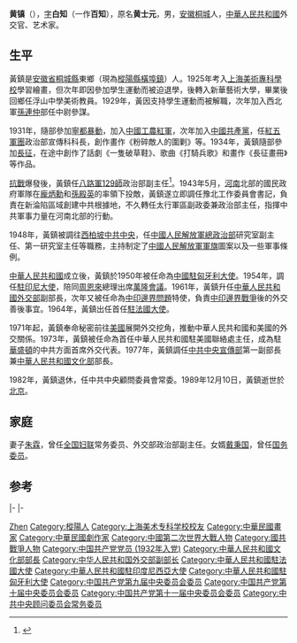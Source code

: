 {{Infobox officeholder
| 图像        = 
| 图像说明    = 
| 职务1       = 中共中央顾问委员会常务委员
| 就任日期1   = 1982年
| 卸任日期1   = 1987年
| 前任1       = 
| 继任1       = 
| 1blankname1 = 主任
| 1namedata1  = [[邓小平|邓小平]]
| 职务2       = [[中华人民共和国文化部|中华人民共和国文化部部长]]
| 就任日期2   = 1977年
| 卸任日期2   = 1980年
| 前任2       = [[于会泳|于会泳]]
| 继任2       = [[周巍峙|周巍峙]]（代理）
| 总理2       = [[华国锋|华国锋]]
| 职务3       = [[中共中央宣传部|中共中央宣传部]]第一副部长
| 就任日期3   = 1977年
| 卸任日期3   = 1980年
| 前任3       = 
| 继任3       = 
| 1blankname3 = 部长
| 1namedata3  = [[张平化|张平化]]{{to}}[[胡耀邦|胡耀邦]]
| 职务4       = [[中华人民共和国驻法国大使|中华人民共和国驻法国大使]]
| 就任日期4   = 1964年6月
| 卸任日期4   = 1973年3月
| 前任4       = 首任
| 继任4       = [[曾涛|曾涛]]
| 职务5       = [[中华人民共和国外交部|中华人民共和国外交部副部长]]
| 就任日期5   = 1961年
| 卸任日期5   = 1964年
| 前任5       = 
| 继任5       = 
| 1blankname5 = 部长
| 1namedata5  = [[陈毅|陈毅]]
| 总理5       = 周恩来
| 职务6       = [[中华人民共和国驻印度尼西亚大使|中华人民共和国驻印度尼西亚大使]]
| 就任日期6   = 1954年11月
| 卸任日期6   = 1961年6月
| 前任6       = [[王任叔|王任叔]]
| 继任6       = [[姚仲明|姚仲明]]
| 职务7       = [[中华人民共和国驻匈牙利大使|中华人民共和国驻匈牙利大使]]
| 就任日期7   = 1950年7月
| 卸任日期7   = 1954年10月
| 前任7       = 首任
| 继任7       = [[郝德青|郝德青]]
| 职务8       = 
| 就任日期8   = 
| 卸任日期8   = 
| 前任8       = 
| 继任8       = 
| 姓名        = 黄镇
| 原名        = 黄士元
| 字          = 白知（百知）
| 出生日期    = {{birth date|1909|01|08}}
| 出生地点    = {{QING}}[[安徽省|安徽省]][[桐城县|桐城县]]
| 逝世日期    = {{death date and age|1989|12|10|1909|01|08}}
| 逝世地点    = {{PRC}}[[北京市|北京市]]
| 政党        = {{CPC}}
| 职业        = 官员、外交官
| 父母        = 
| 配偶        = [[朱霖_(1920年)|朱霖]]
| 子女        = 
| 亲属        = 
| 信仰        = 
| 母校        = [[上海美术专科学校|上海美术专科学校]]<br>新华艺术大学
| 网站        = 
| 签名        = 
| 脚注        = 
| past =
* 浮山中学美术教员
* 中尉参谋，西北军[[孙连仲|孙连仲]]部
* [[红五军团|红五军团]]政治部宣传科科长
* [[八路军|八路军]][[129师|129师]]政治部副主任
* 豫北工作委员会书记
* 太行军区副政委兼政治部主任
* [[中国人民解放军总政治部|中国人民解放军总政治部]]研究室副主任、第一研究室
* [[中国驻匈牙利大使|中国驻匈牙利大使]]（1950年-1954年）
* [[中国驻印尼大使列表|驻印度尼西亚大使]]（1954年-1961年）
* [[中华人民共和国外交部|中华人民共和国外交部]]副部长（1961年-1962年）
* [[中印边界问题|中印边界问题]]特使（1962年）
* [[中国驻法国大使列表|驻法国大使]]（1964年）
* 中华人民共和国驻美国联络处主任（1973年）
* [[中共中央宣传部|中共中央宣传部]]第一副部长兼[[中华人民共和国文化部|中华人民共和国文化部]]部长（1977年）
* 中共中央顾问委员会常委（1982年-1992年）
}}
'''黄镇'''（{{bd|1909年|1月8日|1989年|12月10日|catIdx=H黄}}），[[表字|字]]'''白知'''（一作'''百知'''），原名'''黄士元'''，男，[[安徽|安徽]][[桐城|桐城]]人，[[中華人民共和國|中華人民共和國]]外交官、艺术家。

== 生平 ==																																																								
黃鎮是[[安徽省|安徽省]][[桐城縣|桐城縣]]東鄉（現為[[樅陽縣|樅陽縣]][[橫埠鎮|橫埠鎮]]）人。1925年考入[[上海美術專科學校|上海美術專科學校]]學習繪畫，但次年即因參加學生運動而被迫退學，後轉入新華藝術大學，畢業後回鄉任浮山中學美術教員。1929年，黃因支持學生運動而被解職，次年加入西北軍[[孫連仲|孫連仲]]部任中尉參謀。																																																								
																																																								
1931年，隨部參加[[寧都暴動|寧都暴動]]，加入[[中國工農紅軍|中國工農紅軍]]，次年加入[[中國共產黨|中國共產黨]]，任[[紅五軍團|紅五軍團]]政治部宣傳科科長，創作畫作《粉碎敵人的圍剿》等。1934年，黃鎮隨部參加[[長征|長征]]，在途中創作了話劇《一隻破草鞋》、歌曲《打騎兵歌》和畫作《長征畫冊》等作品。																																																								
																																																								
[[抗日戰爭_(中國)|抗戰]]爆發後，黃鎮任[[八路軍|八路軍]][[129師|129師]]政治部副主任<ref>{{cite book|author1=任百平，郭寶|editor=紅軍東征紀念館編|title=數風流人物 1936年紅軍東征|date=2005年9月|publisher=北京：中央文獻出版社|isbn=7-5073-1788-9|pages=480|accessdate=2015-08-23}}</ref>。1943年5月，[[河南|河南]]北部的國民政府軍隊在[[龐炳勳|龐炳勳]]和[[孫殿英|孫殿英]]的率領下投敵，黃鎮遂立即調任豫北工作委員會書記，負責在新淪陷區域創建中共根據地，不久轉任太行軍區副政委兼政治部主任，指揮中共軍事力量在河南北部的行動。																																																								
																																																								
1948年，黃鎮被調往[[西柏坡|西柏坡]][[中共中央|中共中央]]，任[[中國人民解放軍總政治部|中國人民解放軍總政治部]]研究室副主任、第一研究室主任等職務，主持制定了[[中國人民解放軍軍旗|中國人民解放軍軍旗]]圖案以及一些軍事條例。																																																								
																																																								
[[中華人民共和國|中華人民共和國]]成立後，黃鎮於1950年被任命為[[中國駐匈牙利大使|中國駐匈牙利大使]]。1954年，調任[[中國駐印尼大使列表|駐印尼大使]]，陪同[[周恩來|周恩來]]總理出席[[萬隆會議|萬隆會議]]。1961年，黃鎮升任[[中華人民共和國外交部|中華人民共和國外交部]]副部長，次年又被任命為[[中印邊界問題|中印邊界問題]]特使，負責[[中印邊界戰爭|中印邊界戰爭]]後的外交善後事宜。1964年，黃鎮出任首任[[中國駐法國大使列表|駐法國大使]]。																																																								
																																																								
1971年起，黃鎮奉命秘密前往[[美國|美國]]展開外交挖角，推動中華人民共和國和美國的外交關係。1973年，黃鎮被任命為首任中華人民共和國駐美國聯絡處主任，成為駐[[華盛頓哥倫比亞特區|華盛頓]]的中共方面首席外交代表。1977年，黃鎮調任[[中共中央宣傳部|中共中央宣傳部]]第一副部長兼[[中華人民共和國文化部|中華人民共和國文化部]]部長。																																																								
																																																								
1982年，黃鎮退休，任中共中央顧問委員會常委。1989年12月10日，黃鎮逝世於[[北京|北京]]。

== 家庭 ==
妻子[[朱霖_(1920年)|朱霖]]，曾任[[全国妇联|全国妇联]]常务委员、外交部政治部副主任。女婿[[戴秉国|戴秉国]]，曾任[[国务委员|国务委员]]。

== 参考 ==
{{reflist}}

{{start box}}
{{s-dip}}
{{succession box|首任|[[郝德青|郝德青]]|[[中國駐匈牙利大使列表|中華人民共和國駐匈牙利大使]]|1950年7月－1954年10月}}
{{succession box|[[王任叔|王任叔]]|[[姚仲明|姚仲明]]|[[中國駐印度尼西亞大使列表|中華人民共和國駐印度尼西亞大使]]|1954年11月－1961年6月}}
{{succession box|首任|[[曾濤|曾濤]]|[[中國駐法國大使列表|中華人民共和國駐法國大使]]|1964年6月－1973年3月}}
{{s-gov|prc}}
|-
{{succession box|[[于会泳|于会泳]]|[[周巍峙|周巍峙]]|[[中华人民共和国文化部|中华人民共和国文化部部长]]|1977年－1980年}}
|-
{{s-vacant|last=[[张奚若|张奚若]]}}
{{s-title|[[中华人民共和国对外文化联络委员会|中华人民共和国对外文化联络委员会]]主任|1981年3月－1982年5月}}
{{s-none|机构撤销}}
{{end box}}

{{中共中央顾问委员会常务委员会}}
{{Ministers of Culture of the People's Republic of China}}
{{China Ambassadors to US}}
{{第5届国务院}}
{{中国文学艺术界联合会第四届全国委员会}}

{{Authority control}}
{{DEFAULTSORT:Huang黄}}
[[Category:黃姓|Zhen]]
[[Category:樅陽人|Category:樅陽人]]
[[Category:上海美术专科学校校友|Category:上海美术专科学校校友]]
[[Category:中華民國畫家|Category:中華民國畫家]]
[[Category:中華民國劇作家|Category:中華民國劇作家]]
[[Category:中國第二次世界大戰人物|Category:中國第二次世界大戰人物]]
[[Category:國共戰爭人物|Category:國共戰爭人物]]
[[Category:中国共产党党员_(1932年入党)|Category:中国共产党党员 (1932年入党)]]
[[Category:中華人民共和國文化部部長|Category:中華人民共和國文化部部長]]
[[Category:中华人民共和国外交部副部长|Category:中华人民共和国外交部副部长]]
[[Category:中華人民共和國駐法國大使|Category:中華人民共和國駐法國大使]]
[[Category:中華人民共和國駐印度尼西亞大使|Category:中華人民共和國駐印度尼西亞大使]]
[[Category:中華人民共和國駐匈牙利大使|Category:中華人民共和國駐匈牙利大使]]
[[Category:中国共产党第九届中央委员会委员|Category:中国共产党第九届中央委员会委员]]
[[Category:中国共产党第十届中央委员会委员|Category:中国共产党第十届中央委员会委员]]
[[Category:中国共产党第十一届中央委员会委员|Category:中国共产党第十一届中央委员会委员]]
[[Category:中共中央顾问委员会常务委员|Category:中共中央顾问委员会常务委员]]